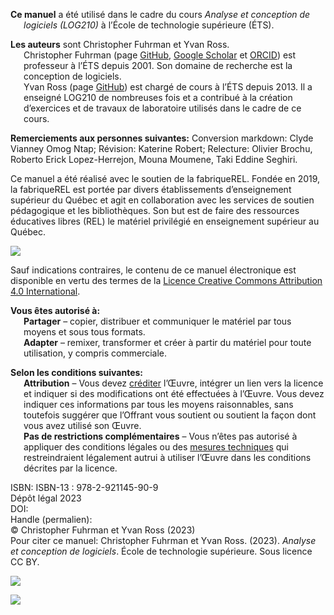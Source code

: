 \small
::: hanging-indent
**Ce manuel** a été utilisé dans le cadre du cours *Analyse et
conception de logiciels (LOG210)* à l'École de technologie supérieure
(ÉTS).
:::

::: hanging-indent
**Les auteurs** sont Christopher Fuhrman et Yvan Ross.\
Christopher Fuhrman (page [GitHub](https://github.com/fuhrmanator),
[Google
Scholar](https://scholar.google.com/citations?user=Qa5SpUwAAAAJ&hl=fr&oi=ao)
et [ORCID](https://orcid.org/0000-0001-8010-1087)) est professeur à
l'ÉTS depuis 2001. Son domaine de recherche est la conception de
logiciels.\
Yvan Ross (page [GitHub](https://github.com/yvanross)) est chargé de
cours à l'ÉTS depuis 2013. Il a enseigné LOG210 de nombreuses fois et a
contribué à la création d'exercices et de travaux de laboratoire
utilisés dans le cadre de ce cours.
:::

**Remerciements aux personnes suivantes:** Conversion markdown: Clyde
Vianney Omog Ntap; Révision: Katerine Robert; Relecture: Olivier
Brochu, Roberto Erick Lopez-Herrejon, Mouna Moumene, Taki Eddine
Seghiri.

Ce manuel a été réalisé avec le soutien de la fabriqueREL. Fondée en
2019, la fabriqueREL est portée par divers établissements d'enseignement
supérieur du Québec et agit en collaboration avec les services de
soutien pédagogique et les bibliothèques. Son but est de faire des
ressources éducatives libres (REL) le matériel privilégié en
enseignement supérieur au Québec.

:::: {.callout}
::: {layout="[12,-1,40]" layout-valign="center"}
![](images/CC/by.png)   

\justifying\small Sauf indications contraires, le contenu de ce manuel électronique est disponible 
en vertu des termes de la [Licence Creative Commons Attribution 4.0 International](https://creativecommons.org/licenses/by/4.0/deed.fr).
:::

::: hanging-indent
**Vous êtes autorisé à:**\
**Partager** -- copier, distribuer et communiquer le matériel par tous
moyens et sous tous formats.\
**Adapter** -- remixer, transformer et créer à partir du matériel pour
toute utilisation, y compris commerciale.
:::

::: hanging-indent
**Selon les conditions suivantes:**\
**Attribution** -- Vous devez
[créditer](https://creativecommons.org/licenses/by/4.0/deed.fr)
l'Œuvre, intégrer un lien vers la licence et indiquer si des
modifications ont été effectuées à l'Œuvre. Vous devez indiquer ces
informations par tous les moyens raisonnables, sans toutefois suggérer
que l'Offrant vous soutient ou soutient la façon dont vous avez utilisé
son Œuvre.\
**Pas de restrictions complémentaires** -- Vous n'êtes pas autorisé à
appliquer des conditions légales ou des [mesures
techniques](https://creativecommons.org/licenses/by/4.0/deed.fr) qui
restreindraient légalement autrui à utiliser l'Œuvre dans les conditions
décrites par la licence.
:::
::::

\filbreak

ISBN: ISBN-13 : 978-2-921145-90-9\
Dépôt légal 2023\
DOI:\
Handle (permalien):\
© Christopher Fuhrman et Yvan Ross (2023)\
Pour citer ce manuel: Christopher Fuhrman et Yvan Ross. (2023).
*Analyse et conception de logiciels*. École de technologie supérieure.
Sous licence CC BY.

::: {layout="[-6, 20,-6,10,-6]" layout-valign="center"}
![](images/F-REL_logo-coul-horiz.png)

![](images/Logo_ETS_TypoGrise_D_FR_1.png)
:::
\normalsize
